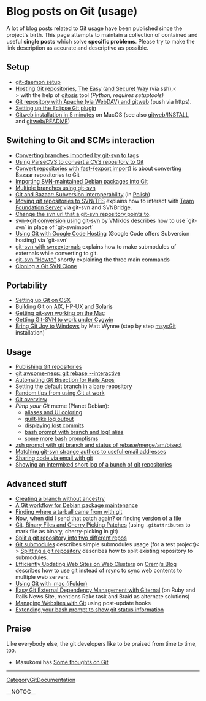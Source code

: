 = Blog posts on Git (usage) =

A lot of blog posts related to Git usage have been published since the project's birth. This page attempts to maintain a collection of contained and useful <b>single posts</b> which solve <b>specific problems</b>. Please try to make the link description as accurate and descriptive as possible.

== Setup ==

* [http://www.itp.tuwien.ac.at/~mattems/blog/2006/07/17#git_server_setup git-daemon setup]
* [http://scie.nti.st/2007/11/14/hosting-git-repositories-the-easy-and-secure-way Hosting Git repositories, The Easy (and Secure) Way] (via ssh),<<BR>> with the help of [http://eagain.net/gitweb/?p=gitosis.git gitosis] tool <i>(Python, requires setuptools)</i>
* [http://kaeso.wordpress.com/2008/02/02/git-repository-with-apache-via-webdav-and-gitweb/ Git repository with Apache (via WebDAV) and gitweb] (push via https).
* [http://cho.hapgoods.com/wordpress/?p=159 Setting up the Eclipse Git plugin]
* [http://www.thread-pool.com/2008/11/15/gitweb-installation-in-5-minutes/ Gitweb installation in 5 minutes] on MacOS (see also [http://repo.or.cz/w/git.git/:/gitweb/INSTALL gitweb/INSTALL] and [http://repo.or.cz/w/git.git/:/gitweb/README gitweb/README])

== Switching to Git and SCMs interaction ==

* [http://ze-dinosaur.livejournal.com/18564.html Converting branches imported by git-svn to tags]
* [http://www.softwolves.pp.se/blog/2007-09-13 Using ParseCVS to convert a CVS repository to Git]
* [http://blogs.igalia.com/aperez/?p=22 Convert repositories with fast-{export,import}] is about converting Bazaar repositories to Git
* [http://blog.madduck.net/debian/2007.10.07_converting-a-package-to-git Importing SVN-maintained Debian packages into Git]
* [http://www.dmo.ca/blog/20070608113513 Multiple branches using git-svn]
* [http://info.wsisiz.edu.pl/~blizinsk/git-bzr.html Git and Bazaar: Subversion interoperability] (in [http://info.wsisiz.edu.pl/~blizinsk/git-bzr.pl.html Polish])
* [http://blog.paulbetts.org/index.php/2007/12/02/moving-git-repositories-to-svntfs/ Moving git repositories to SVN/TFS] explains how to interact with [[WikiPedia:Team_Foundation_Server|Team Foundation Server]] via git-svn and SVNBridge.
* [http://duncan.mac-vicar.com/blog/archives/282 Change the svn url that a git-svn repository points to].
* [http://blogs.frugalware.org/vmiklos/2007/12/09/p320 svn->git conversion using git-svn] by VMiklos describes how to use `git-svn` in place of `git-svnimport`
* [http://quirkygba.blogspot.com/2007/10/using-git-with-google-code-hosting.html Using Git with Google Code Hosting] (Google Code offers Subversion hosting) via `git-svn`
* [http://blog.alieniloquent.com/2008/03/08/git-svn-with-svnexternals/ git-svn with svn:externals] explains how to make submodules of externals while converting to git.
* [http://blogs.frugalware.org/vmiklos/2007/09/07/p300 git-svn "Howto"] shortly explaining the three main commands
* [http://subtlegradient.com/articles/2008/04/22/cloning-a-git-svn-clone Cloning a Git SVN Clone]

== Portability ==

* [http://www.dekorte.com/blog/blog.cgi?do=item&id=2539 Setting up Git on OSX]
* [http://unixsadm.blogspot.com/2008/03/porting-git-to-hp-ux-pa-risc-and-aix.html Building Git on AIX, HP-UX and Solaris]
* [http://speirs.org/2007/07/22/getting-git-svn-working-on-the-mac/ Getting git-svn working on the Mac]
* [http://rip747.wordpress.com/2008/09/04/getting-git-svn-to-work-under-cygwin/ Getting Git-SVN to work under Cygwin]
* [http://blog.mattwynne.net/2008/09/13/bring-git-joy-to-windows/ Bring Git Joy to Windows] by Matt Wynne (step by step [http://code.google.com/p/msysgit msysGit] installation)

== Usage ==

* [http://blog.madduck.net/vcs/2007.07.11_publishing-git-repositories Publishing Git repositories]
* [http://blog.madism.org/index.php/2007/09/09/138-git-awsome-ness-git-rebase-interactive git awsome-ness: git rebase --interactive]
* [http://www.rockstarprogrammer.org/post/2008/sep/25/automating-git-bisection-rails-apps/ Automating Git Bisection for Rails Apps]
* [http://feeding.cloud.geek.nz/2008/12/setting-default-git-branch-in-bare.html Setting the default branch in a bare repository]
* [http://mirror.dabase.com/e/09018/ Random tips from using Git at work]
* [http://blog.interlinked.org/tutorials/git.html Git overview]
* <i>Pimp your Git</i> meme (Planet Debian):
** [http://upsilon.cc/~zack/blog/posts/2008/12/git_tips:_coloring_and_aliases/ aliases and UI coloring]
** [http://blog.orebokech.com/2008/12/pimp-your-git-meme.html quilt-like log output]
** [http://feeding.cloud.geek.nz/2008/12/recovering-lost-git-commits.html displaying lost commits]
** [http://log.damog.net/2008/12/two-git-tips/ bash prompt with branch and log1 alias]
** [http://gwolf.org/node/1874 some more bash promptisms]
* [http://www.jukie.net/~bart/blog/zsh-git-prompt zsh prompt with git branch and status of rebase/merge/am/bisect]
* [http://triptico.com/notes/8d4510bb.html Matching git-svn strange authors to useful email addresses]
* [http://triptico.com/notes/736c3681.html Sharing code via email with git]
* [http://triptico.com/notes/a2826177.html Showing an intermixed short log of a bunch of git repositories]

== Advanced stuff ==

* [http://blog.madduck.net/vcs/2007.07.11_creating-a-git-branch-without-ancestry Creating a branch without ancestry]
* [http://blog.madduck.net/debian/2007.10.03_packaging-with-git A Git workflow for Debian package maintenance]
* [http://web.glandium.org/blog/?p=146 Finding where a tarball came from with git]
* [http://www.dmo.ca/blog/git-saves-me-pain-again Now, when did I send that patch again?] or finding version of a file
* [http://www.bluishcoder.co.nz/2007/09/git-binary-files-and-cherry-picking.html Git, Binary Files and Cherry Picking Patches] (using <code><nowiki>.gitattributes</nowiki></code> to mark file as binary, cherry-picking in git)
* [http://loupgaroublond.blogspot.com/2007/12/how-to-split-repository-in-git.html Split a git repository into two different repos]
* [http://www.ishlif.org/blog/linux/git-submodules/ Git submodules] describes simple submodules usage (for a test project)<<BR>> [http://www.ishlif.org/blog/linux/splitting-a-git-repository/ Splitting a git repository] describes how to split existing repository to submodules.
* [http://blog.mozilla.com/oremj/2008/03/14/efficiently-updating-web-sites-on-web-clusters/ Efficiently Updating Web Sites on Web Clusters] on [http://blog.mozilla.com/oremj/ Oremj’s Blog] describes how to use git instead of rsync to sync web contents to multiple web servers.
* [http://www.cimgf.com/2008/03/18/git-and-mac-a-match-made-in-purgatory/ Using Git with .mac (iFolder)]
* [http://www.rubyinside.com/giternal-easy-git-external-dependency-management-1322.html Easy Git External Dependency Management with Giternal] (on Ruby and Rails News Site, mentions Rake task and Braid as alternate solutions)
* [http://jblevins.org/log/tools/managing-websites-with-git Managing Websites with Git] using post-update hooks
* [http://gwolf.org/node/1874 Extending your bash prompt to show git status information]

== Praise ==

Like everybody else, the git developers like to be praised from time to time, too.

* Masukomi has [http://weblog.masukomi.org/2008/2/4/some-thoughts-about-git Some thoughts on Git]
----
[[CategoryGitDocumentation]]

__NOTOC__
